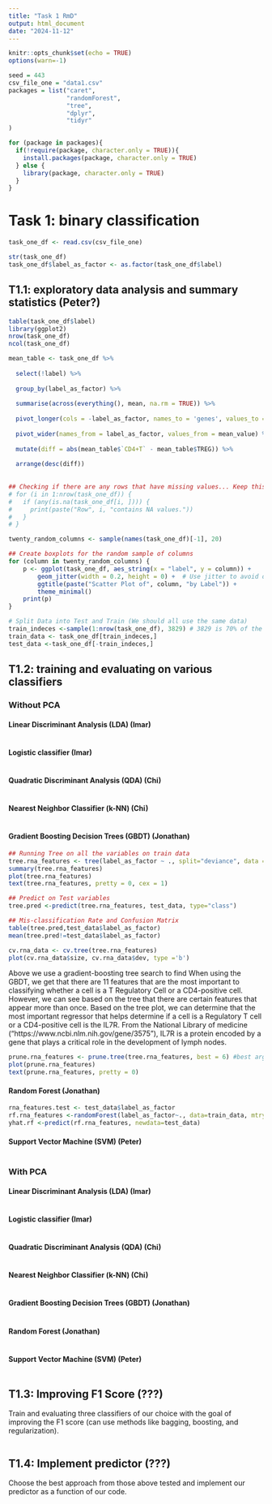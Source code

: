 ```yaml
---
title: "Task 1 RmD"
output: html_document
date: "2024-11-12"
---
```


```r
knitr::opts_chunk$set(echo = TRUE)
options(warn=-1)
```

```r
seed = 443
csv_file_one = "data1.csv"
packages = list("caret", 
                "randomForest",
                "tree",
                "dplyr",
                "tidyr"
)

```

```r
for (package in packages){
  if(!require(package, character.only = TRUE)){
    install.packages(package, character.only = TRUE)
  } else {
    library(package, character.only = TRUE)
  }
}
```

# Task 1: binary classification

```r
task_one_df <- read.csv(csv_file_one)

str(task_one_df)
task_one_df$label_as_factor <- as.factor(task_one_df$label)
```

## T1.1: exploratory data analysis and summary statistics (Peter?)

```r
table(task_one_df$label)
library(ggplot2)
nrow(task_one_df)
ncol(task_one_df)

mean_table <- task_one_df %>% 
  
  select(!label) %>%
  
  group_by(label_as_factor) %>%
  
  summarise(across(everything(), mean, na.rm = TRUE)) %>% 
  
  pivot_longer(cols = -label_as_factor, names_to = 'genes', values_to = 'mean_value') %>%
  
  pivot_wider(names_from = label_as_factor, values_from = mean_value) %>%
  
  mutate(diff = abs(mean_table$`CD4+T` - mean_table$TREG)) %>% 
  
  arrange(desc(diff))
  
  
## Checking if there are any rows that have missing values... Keep this hashed unless you want to check, because it takes a while to run
# for (i in 1:nrow(task_one_df)) {
#   if (any(is.na(task_one_df[i, ]))) {
#     print(paste("Row", i, "contains NA values."))
#   }
# }

twenty_random_columns <- sample(names(task_one_df)[-1], 20)

## Create boxplots for the random sample of columns
for (column in twenty_random_columns) {
    p <- ggplot(task_one_df, aes_string(x = "label", y = column)) +
        geom_jitter(width = 0.2, height = 0) +  # Use jitter to avoid overplotting
        ggtitle(paste("Scatter Plot of", column, "by Label")) +
        theme_minimal()
    print(p)
}

# Split Data into Test and Train (We should all use the same data)
train_indeces <-sample(1:nrow(task_one_df), 3829) # 3829 is 70% of the data
train_data <- task_one_df[train_indeces,]
test_data <-task_one_df[-train_indeces,]
```

## T1.2: training and evaluating on various classifiers

### Without PCA

#### Linear Discriminant Analysis (LDA) (Imar)

```r

```

#### Logistic classifier (Imar)

```r

```

#### Quadratic Discriminant Analysis (QDA) (Chi)

```r

```

#### Nearest Neighbor Classifier (k-NN) (Chi)

```r

```

#### Gradient Boosting Decision Trees (GBDT) (Jonathan)

```r
## Running Tree on all the variables on train data
tree.rna_features <- tree(label_as_factor ~ ., split="deviance", data = train_data)
summary(tree.rna_features)
plot(tree.rna_features)
text(tree.rna_features, pretty = 0, cex = 1)

## Predict on Test variables
tree.pred <-predict(tree.rna_features, test_data, type="class")

## Mis-classification Rate and Confusion Matrix
table(tree.pred,test_data$label_as_factor)
mean(tree.pred!=test_data$label_as_factor)


```

```r
cv.rna_data <- cv.tree(tree.rna_features)
plot(cv.rna_data$size, cv.rna_data$dev, type ='b')
```

Above we use a gradient-boosting tree search to find When using the GBDT, we get that there are 11 features that are the most important to classifying whether a cell is a T Regulatory Cell or a CD4-positive cell. However, we can see based on the tree that there are certain features that appear more than once. Based on the tree plot, we can determine that the most important regressor that helps determine if a cell is a Regulatory T cell or a CD4-positive cell is the IL7R. From the National Library of medicine ("https://www.ncbi.nlm.nih.gov/gene/3575"), IL7R is a protein encoded by a gene that plays a critical role in the development of lymph nodes. 

```r
prune.rna_features <- prune.tree(tree.rna_features, best = 6) #best argument sets # terminal nodes desired.
plot(prune.rna_features)
text(prune.rna_features, pretty = 0)
```

#### Random Forest (Jonathan)

```r
rna_features.test <- test_data$label_as_factor
rf.rna_features <-randomForest(label_as_factor~., data=train_data, mtry=14, importance=TRUE, n.tree = 5000)
yhat.rf <-predict(rf.rna_features, newdata=test_data)

```

#### Support Vector Machine (SVM) (Peter)

```r

```

### With PCA

#### Linear Discriminant Analysis (LDA) (Imar)

```r

```

#### Logistic classifier (Imar)

```r

```

#### Quadratic Discriminant Analysis (QDA) (Chi)

```r

```

#### Nearest Neighbor Classifier (k-NN) (Chi)

```r

```

#### Gradient Boosting Decision Trees (GBDT) (Jonathan)

```r

```

#### Random Forest (Jonathan)

```r

```

#### Support Vector Machine (SVM) (Peter)

```r

```

## T1.3: Improving F1 Score (???)

Train and evaluating three classifiers of our choice with the goal of improving
the F1 score (can use methods like bagging, boosting, and regularization).

```r

```


## T1.4: Implement predictor (???)

Choose the best approach from those above tested and implement our predictor
as a function of our code.

```r

```


